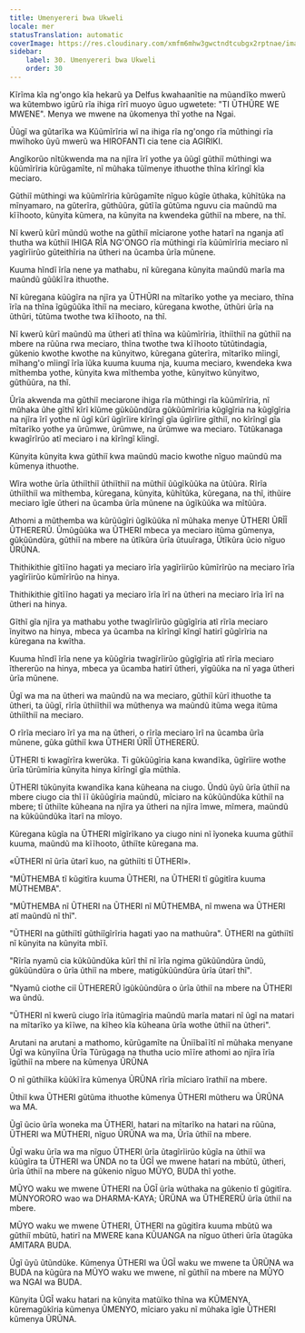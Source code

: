 ```yaml
---
title: Umenyereri bwa Ukweli
locale: mer
statusTranslation: automatic
coverImage: https://res.cloudinary.com/xmfm6mhw3gwctndtcubgx2rptnae/image/upload/v1740337243/small_cover_educacion_fundamental_a051170f1c.webp
sidebar:
    label: 30. Umenyereri bwa Ukweli
    order: 30
---
```

Kĩrĩma kĩa ng'ongo kĩa hekarũ ya Delfus kwahaanĩtie na mũandĩko mwerũ wa kũtembwo igũrũ rĩa ihiga rĩrĩ muoyo ũguo ugwetete: "TI ŨTHŨRE WE MWENE". Menya we mwene na ũkomenya thĩ yothe na Ngai.

Ũũgĩ wa gũtarĩka wa Kũũmĩrĩria wĩ na ihiga rĩa ng'ongo rĩa mũthingi rĩa mwĩhoko ũyũ mwerũ wa HIROFANTI cia tene cia AGIRIKI.

Angĩkorũo nĩtũkwenda ma na njĩra ĩrĩ yothe ya ũũgĩ gũthiĩ mũthingi wa kũũmĩrĩria kũrũgamĩte, nĩ mũhaka tũĩmenye ithuothe thĩna kĩrĩngĩ kĩa meciaro.

Gũthiĩ mũthingi wa kũũmĩrĩria kũrũgamĩte nĩguo kũgĩe ũthaka, kũhĩtũka na mĩnyamaro, na gũterĩra, gũthũũra, gũtĩĩa gũtũma nguvu cia maũndũ ma kĩĩhooto, kũnyita kũmera, na kũnyita na kwendeka gũthiĩ na mbere, na thĩ.

Nĩ kwerũ kũrĩ mũndũ wothe na gũthiĩ mĩciarone yothe hatarĩ na nganja atĩ thutha wa kũthiĩ IHIGA RĨA NG'ONGO rĩa mũthingi rĩa kũũmĩrĩria meciaro nĩ yagĩrĩirũo gũteithĩria na ũtheri na ũcamba ũrĩa mũnene.

Kuuma hĩndĩ ĩrĩa nene ya mathabu, nĩ kũregana kũnyita maũndũ marĩa ma maũndũ gũũkĩĩra ithuothe.

Nĩ kũregana kũũgĩra na njĩra ya ŨTHŨRI na mĩtarĩko yothe ya meciaro, thĩna ĩrĩa na thĩna ĩgũgũũka ĩthiĩ na meciaro, kũregana kwothe, ũthũri ũrĩa na ũthũri, tũtũma twothe twa kĩĩhooto, na thĩ.

Nĩ kwerũ kũrĩ maũndũ ma ũtheri atĩ thĩna wa kũũmĩrĩria, ĩthiĩthiĩ na gũthiĩ na mbere na rũũna rwa meciaro, thĩna twothe twa kĩĩhooto tũtũtindagia, gũkenio kwothe kwothe na kũnyitwo, kũregana gũterĩra, mĩtarĩko mĩingĩ, mĩhang'o mĩingĩ ĩrĩa ĩũka kuuma kuuma nja, kuuma meciaro, kwendeka kwa mĩthemba yothe, kũnyita kwa mĩthemba yothe, kũnyitwo kũnyitwo, gũthũũra, na thĩ.

Ũrĩa akwenda ma gũthiĩ meciarone ihiga rĩa mũthingi rĩa kũũmĩrĩria, nĩ mũhaka ũhe gĩthĩ kĩrĩ kĩũme gũkũũndũra gũkũũmĩrĩria kũgĩgĩria na kũgĩgĩria na njĩra ĩrĩ yothe nĩ ũgĩ kũrĩ ũgĩrĩire kĩrĩngĩ gĩa ũgĩrĩire gĩthiĩ, no kĩrĩngĩ gĩa mĩtarĩko yothe ya ũrũmwe, ũrũmwe, na ũrũmwe wa meciaro. Tũtũkanaga kwagĩrĩrũo atĩ meciaro i na kĩrĩngĩ kĩingĩ.

Kũnyita kũnyita kwa gũthiĩ kwa maũndũ macio kwothe nĩguo maũndũ ma kũmenya ithuothe.

Wĩra wothe ũrĩa ũthiĩthiĩ ũthiĩthiĩ na mũthiĩ ũũgĩkũũka na ũtũũra. Rĩrĩa ũthiĩthiĩ wa mĩthemba, kũregana, kũnyita, kũhĩtũka, kũregana, na thĩ, ithũire meciaro ĩgĩe ũtheri na ũcamba ũrĩa mũnene na ũgĩkũũka wa mĩtũũra.

Athomi a mũthemba wa kũrũũgĩri ũgĩkũũka nĩ mũhaka menye ŨTHERI ŨRĨĨ ŨTHERERŨ. Ũmũgũũka wa ŨTHERI mbeca ya meciaro itũma gũmenya, gũkũũndũra, gũthiĩ na mbere na ũtĩkũra ũrĩa ũtuuĩraga, Ũtĩkũra ũcio nĩguo ŨRŨNA.

Thithikithie gĩtĩĩno hagati ya meciaro ĩrĩa yagĩrĩirũo kũmĩrĩrũo na meciaro ĩrĩa yagĩrĩirũo kũmĩrĩrũo na hinya.

Thithikithie gĩtĩĩno hagati ya meciaro ĩrĩa ĩrĩ na ũtheri na meciaro ĩrĩa ĩrĩ na ũtheri na hinya.

Gĩthĩ gĩa njĩra ya mathabu yothe twagĩrĩirũo gũgĩgĩria atĩ rĩrĩa meciaro ĩnyitwo na hinya, mbeca ya ũcamba na kĩrĩngĩ kĩngĩ hatirĩ gũgĩrĩria na kũregana na kwĩtha.

Kuuma hĩndĩ ĩrĩa nene ya kũũgĩria twagĩrĩirũo gũgĩgĩria atĩ rĩrĩa meciaro ĩthererũo na hinya, mbeca ya ũcamba hatirĩ ũtheri, yĩgũũka na nĩ yaga ũtheri ũrĩa mũnene.

Ũgĩ wa ma na ũtheri wa maũndũ na wa meciaro, gũthiĩ kũrĩ ithuothe ta ũtheri, ta ũũgĩ, rĩrĩa ũthiĩthiĩ wa mũthenya wa maũndũ itũma wega itũma ũthiĩthiĩ na meciaro.

O rĩrĩa meciaro ĩrĩ ya ma na ũtheri, o rĩrĩa meciaro ĩrĩ na ũcamba ũrĩa mũnene, gũka gũthiĩ kwa ŨTHERI ŨRĨĨ ŨTHERERŨ.

ŨTHERI ti kwagĩrĩra kwerũka. Ti gũkũũgĩria kana kwandĩka, ũgĩrĩire wothe ũrĩa tũrũmĩria kũnyita hinya kĩrĩngĩ gĩa mũthĩa.

ŨTHERI tũkũnyita kwandĩka kana kũheana na ciugo. Ũndũ ũyũ ũrĩa ũthiĩ na mbere ciugo cia thĩ ĩĩ ũkũũgĩria maũndũ, mĩciaro na kũkũũndũka kũthiĩ na mbere; tĩ ũthiĩte kũheana na njĩra ya ũtheri na njĩra ĩmwe, mĩmera, maũndũ na kũkũũndũka ĩtarĩ na mĩoyo.

Kũregana kũgĩa na ŨTHERI mĩgĩrĩkano ya ciugo nini nĩ ĩyoneka kuuma gũthiĩ kuuma, maũndũ ma kĩĩhooto, ũthiĩte kũregana ma.

«ŨTHERI nĩ ũrĩa ũtarĩ kuo, na gũthiĩti tĩ ŨTHERI».

"MŨTHEMBA tĩ kũgitĩra kuuma ŨTHERI, na ŨTHERI tĩ gũgitĩra kuuma MŨTHEMBA".

"MŨTHEMBA nĩ ŨTHERI na ŨTHERI nĩ MŨTHEMBA, nĩ mwena wa ŨTHERI atĩ maũndũ nĩ thĩ".

"ŨTHERI na gũthiĩtĩ gũthiĩgĩrĩria hagati yao na mathuũra". ŨTHERI na gũthiĩtĩ nĩ kũnyita na kũnyita mbĩĩ.

"Rĩrĩa nyamũ cia kũkũũndũka kũrĩ thĩ nĩ ĩrĩa ngima gũkũũndũra ũndũ, gũkũũndũra o ũrĩa ũthiĩ na mbere, matigũkũũndũra ũrĩa ũtarĩ thĩ".

"Nyamũ ciothe ciĩ ŨTHERERŨ ĩgũkũũndũra o ũrĩa ũthiĩ na mbere na ŨTHERI wa ũndũ.

"ŨTHERI nĩ kwerũ ciugo ĩrĩa itũmagĩria maũndũ marĩa matari nĩ ũgĩ na matari na mĩtarĩko ya kĩĩwe, na kĩheo kĩa kũheana ũrĩa wothe ũthiĩ na ũtheri".

Arutani na arutani a mathomo, kũrũgamĩte na Ũniĩbaĩĩtĩ nĩ mũhaka menyane Ũgĩ wa kũnyiĩna Ũrĩa Tũrũgaga na thutha ucio mĩĩre athomi ao njĩra ĩrĩa ĩgũthiĩ na mbere na kũmenya ŨRŨNA

O nĩ gũthiĩka kũũkĩĩra kũmenya ŨRŨNA rĩrĩa mĩciaro ĩrathiĩ na mbere.

Ũthiĩ kwa ŨTHERI gũtũma ithuothe kũmenya ŨTHERI mũtheru wa ŨRŨNA wa MA.

Ũgĩ ũcio ũrĩa woneka ma ŨTHERI, hatari na mĩtarĩko na hatari na rũũna, ŨTHERI wa MŨTHERI, nĩguo ŨRŨNA wa ma, Ũrĩa ũthiĩ na mbere.

Ũgĩ waku ũrĩa wa ma nĩguo ŨTHERI ũrĩa ũtagĩrĩirũo kũgĩa na ũthiĩ wa kũũgĩra ta ŨTHERI wa ŨNDA no ta ŨGĨ we mwene hatari na mbũtũ, ũtheri, ũrĩa ũthiĩ na mbere na gũkenio nĩguo MŨYO, BUDA thĩ yothe.

MŨYO waku we mwene ŨTHERI na ŨGĨ ũrĩa wũthaka na gũkenio tĩ gũgitĩra. MŨNYORORO wao wa DHARMA-KAYA; ŨRŨNA wa ŨTHERERŨ ũrĩa ũthiĩ na mbere.

MŨYO waku we mwene ŨTHERI, ŨTHERI na gũgitĩra kuuma mbũtũ wa gũthiĩ mbũtũ, hatirĩ na MWERE kana KŨUANGA na nĩguo ũtheri ũrĩa ũtagũka AMITARA BUDA.

Ũgĩ ũyũ ũtũndũke. Kũmenya ŨTHERI wa ŨGĨ waku we mwene ta ŨRŨNA wa BUDA na kũgũra na MŨYO waku we mwene, nĩ gũthiĩ na mbere na MŨYO wa NGAI wa BUDA.

Kũnyita ŨGĨ waku hatari na kũnyita matũĩko thĩna wa KŨMENYA, kũremagũkĩria kũmenya ŨMENYO, mĩciaro yaku nĩ mũhaka ĩgĩe ŨTHERI kũmenya ŨRŨNA.

